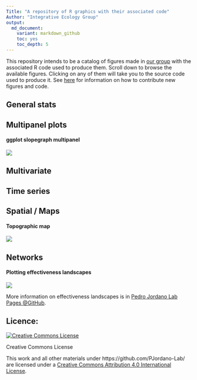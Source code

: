 ```yaml
---
Title: "A repository of R graphics with their associated code"
Author: "Integrative Ecology Group"
output:
  md_document:
    variant: markdown_github
    toc: yes
    toc_depth: 5
---
```


This repository intends to be a catalog of figures made in [our group](http://ebd10.ebd.csic.es/ebd10/Home.html) with the associated R code used to produce them. Scroll down to browse the available figures. Clicking on any of them will take you to the source code used to produce it. See [here](https://github.com/PJordano-Lab/R-figures/blob/master/contributing.md) for information on how to contribute new figures and code. 
  


## General stats




## Multipanel plots 

#### ggplot slopegraph multipanel
  [![](figures/slopegraph_multipanel.png)](http://htmlpreview.github.io/?https://raw.github.com/PJordano-Lab/R-figures/blob/master/Multipanel/slopegraph_multipanel.html)


## Multivariate



## Time series



## Spatial / Maps

#### Topographic map  
  [![](figures/topomap.png)](http://htmlpreview.github.io/?https://raw.github.com/PJordano-Lab/R-figures/blob/master/Spatial/topomap.html)




## Networks

#### Plotting effectiveness landscapes

[![](figures/effectiveness_plot.png)](http://htmlpreview.github.io/?https://raw.github.com/PJordano-Lab/R-figures/blob/master/Networks/effectiveness.html)

More information on effectiveness landscapes is in [Pedro Jordano Lab Pages @GitHub](http://pedroj.github.io).


Licence:
--------
<a rel="license" href="http://creativecommons.org/licenses/by/4.0/"><img alt="Creative Commons License" style="border-width:0" src="https://i.creativecommons.org/l/by/4.0/88x31.png" /></a>

Creative Commons License  

This work and all other materials under https://github.com/PJordano-Lab/ are licensed under a [Creative Commons Attribution 4.0 International License](https://creativecommons.org/licenses/by/4.0/legalcode).

